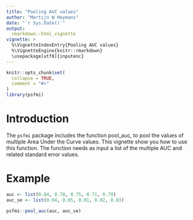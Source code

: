 ---
title: "Pooling AUC values"
author: "Martijn W Heymans"
date: "`r Sys.Date()`"
output:
  rmarkdown::html_vignette
vignette: >
  %\VignetteIndexEntry{Pooling AUC values}
  %\VignetteEngine{knitr::rmarkdown}
  \usepackage[utf8]{inputenc}
---

```{r setup, include = FALSE}
knitr::opts_chunk$set(
  collapse = TRUE,
  comment = "#>"
)
library(psfmi)
```

# Introduction

The `psfmi` package includes the function pool_auc, to pool the values of multiple
Area Under the Curve values. This vignette show you how to use this function. The function
needs as input a list of the multiple AUC and related standard error values.

# Example

```{r}

auc <- list(0.84, 0.78, 0.75, 0.71, 0.79)
auc_se <- list(0.04, 0.05, 0.01, 0.02, 0.03)

psfmi::pool_auc(auc, auc_se)

```  

